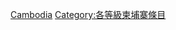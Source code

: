 {{Emptycat}}
{{Articles by Quality|project=東南亞|task_force=yes|parent=東南亞|tf_link=柬埔寨任務組|topic=柬埔寨|format=toc}}

[[Category:分類级东南亚条目|Cambodia]]
[[Category:各等級柬埔寨條目‎|Category:各等級柬埔寨條目‎]]